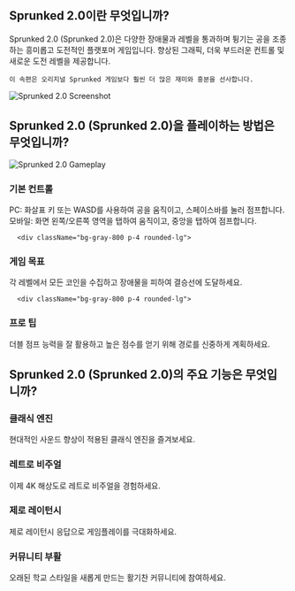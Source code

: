 ## Sprunked 2.0이란 무엇입니까?
<div className="flex flex-col md:flex-row items-center gap-8">
  <div className="w-full md:w-1/2 text-xl">
Sprunked 2.0 (Sprunked 2.0)은 다양한 장애물과 레벨을 통과하며 튕기는 공을 조종하는 흥미롭고 도전적인 플랫포머 게임입니다. 향상된 그래픽, 더욱 부드러운 컨트롤 및 새로운 도전 레벨을 제공합니다.

    이 속편은 오리지널 Sprunked 게임보다 훨씬 더 많은 재미와 흥분을 선사합니다.
</div>
  <div className="w-full md:w-1/2 flex justify-center items-center">
<img 
      src="http://localhost:3000/games/sprunki-remastered/game_screenshot.webp" 
      alt="Sprunked 2.0 Screenshot" 
      className="w-4/5 h-auto"
    />
</div>
</div>

## Sprunked 2.0 (Sprunked 2.0)을 플레이하는 방법은 무엇입니까?

<div className="flex flex-col md:flex-row items-center gap-8">
  <div className="w-full md:w-1/2">
<img 
      src="http://localhost:3000/games/sprunki-remastered/game_screenshot.webp" 
      alt="Sprunked 2.0 Gameplay" 
      className="w-4/5 h-auto mx-auto"
    />
</div>
  <div className="w-full md:w-1/2">
    <div className="grid grid-cols-1 gap-4 mt-0">
      <div className="bg-gray-800 p-4 rounded-lg">
<h3 className="text-green-400 font-bold mb-2">기본 컨트롤</h3>
        <p className="text-gray-300">
          PC: 화살표 키 또는 WASD를 사용하여 공을 움직이고, 스페이스바를 눌러 점프합니다.<br/>
          모바일: 화면 왼쪽/오른쪽 영역을 탭하여 움직이고, 중앙을 탭하여 점프합니다.
        </p>
</div>

      <div className="bg-gray-800 p-4 rounded-lg">
<h3 className="text-green-400 font-bold mb-2">게임 목표</h3>
        <p className="text-gray-300">각 레벨에서 모든 코인을 수집하고 장애물을 피하여 결승선에 도달하세요.</p>
</div>

      <div className="bg-gray-800 p-4 rounded-lg">
<h3 className="text-green-400 font-bold mb-2">프로 팁</h3>
        <p className="text-gray-300">더블 점프 능력을 잘 활용하고 높은 점수를 얻기 위해 경로를 신중하게 계획하세요.</p>
</div>
    </div>
  </div>
</div>

## Sprunked 2.0 (Sprunked 2.0)의 주요 기능은 무엇입니까?

<div className="grid grid-cols-1 md:grid-cols-2 gap-4">
  <div className="bg-gray-800 p-4 rounded-lg">
<h3 className="text-green-400 font-bold mb-2">클래식 엔진</h3>
    <p className="text-gray-300">현대적인 사운드 향상이 적용된 클래식 엔진을 즐겨보세요.</p>
</div>

  <div className="bg-gray-800 p-4 rounded-lg">
<h3 className="text-green-400 font-bold mb-2">레트로 비주얼</h3>
    <p className="text-gray-300">이제 4K 해상도로 레트로 비주얼을 경험하세요.</p>
</div>

  <div className="bg-gray-800 p-4 rounded-lg">
<h3 className="text-green-400 font-bold mb-2">제로 레이턴시</h3>
    <p className="text-gray-300">제로 레이턴시 응답으로 게임플레이를 극대화하세요.</p>
</div>

  <div className="bg-gray-800 p-4 rounded-lg">
<h3 className="text-green-400 font-bold mb-2">커뮤니티 부활</h3>
    <p className="text-gray-300">오래된 학교 스타일을 새롭게 만드는 활기찬 커뮤니티에 참여하세요.</p>
</div>
</div>